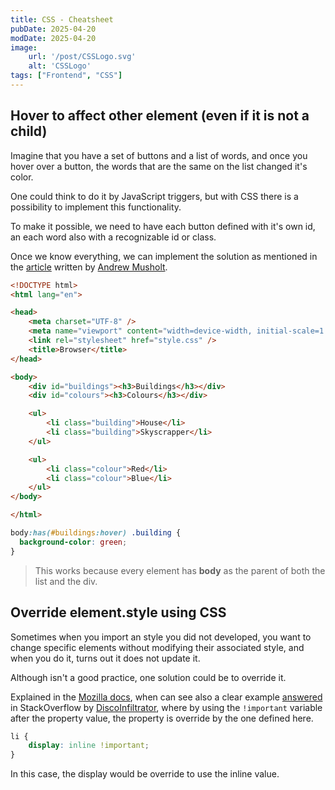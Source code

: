 ```yaml
---
title: CSS - Cheatsheet
pubDate: 2025-04-20
modDate: 2025-04-20
image:
    url: '/post/CSSLogo.svg'
    alt: 'CSSLogo'
tags: ["Frontend", "CSS"]
---
```

## Hover to affect other element (even if it is not a child)
Imagine that you have a set of buttons and a list of words, and once you hover over a button,
the words that are the same on the list changed it's color.

One could think to do it by JavaScript triggers, 
but with CSS there is a possibility to implement this functionality.

To make it possible, we need to have each button defined with it's own id, an each word also with a recognizable id or class.

Once we know everything, we can implement the solution as mentioned in the [article](https://vibrantwebs.medium.com/css-hover-to-affect-other-element-even-if-other-element-is-not-a-child-4f9ccf54bb5c)
written by [Andrew Musholt](https://vibrantwebs.medium.com/).
```html
<!DOCTYPE html>
<html lang="en">

<head>
    <meta charset="UTF-8" />
    <meta name="viewport" content="width=device-width, initial-scale=1.0" />
    <link rel="stylesheet" href="style.css" />
    <title>Browser</title>
</head>

<body>
    <div id="buildings"><h3>Buildings</h3></div>
    <div id="colours"><h3>Colours</h3></div>

    <ul>
        <li class="building">House</li>
        <li class="building">Skyscrapper</li>
    </ul>

    <ul>
        <li class="colour">Red</li>
        <li class="colour">Blue</li>
    </ul>
</body>

</html>
```
```css
body:has(#buildings:hover) .building {
  background-color: green;
}
```
> This works because every element has **body** as the parent of both the list and the div.

## Override element.style using CSS
Sometimes when you import an style you did not developed, you want to change
specific elements without modifying their associated style, and when you do it, turns out it does not update it.

Although isn't a good practice, one solution could be to override it. 

Explained in the [Mozilla docs](https://developer.mozilla.org/en-US/docs/Web/CSS/important), 
when can see also a clear example [answered](https://stackoverflow.com/questions/14910608/override-element-style-using-css) in StackOverflow by [DiscoInfiltrator](https://stackoverflow.com/users/2029085/discoinfiltrator),
where by using the `!important` variable after the property value, the property is override by the one defined here.
```css
li {
    display: inline !important;
}
``` 
In this case, the display would be override to use the inline value.
